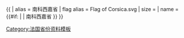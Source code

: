 {{ {{{1<noinclude>|country showdata</noinclude>}}}
| alias = 南科西嘉省
| flag alias = Flag of Corsica.svg
| size = {{{size|}}}
| name = {{#if: {{{name|}}} | {{{name|}}} | 南科西嘉省 }}
}}<noinclude>
[[Category:法国省份资料模板]]
</noinclude>